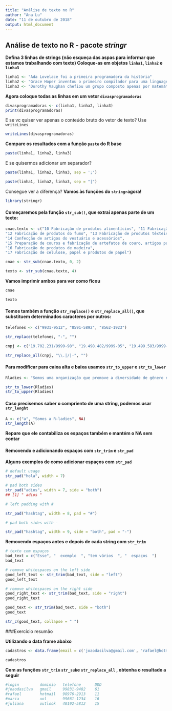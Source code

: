 ---
title: "Análise de texto no R"
author: "Ana Lu"
date: "11 de outubro de 2018"
output: html_document
---

## Análise de texto no R - pacote _stringr_

**Defina 3 linhas de strings (não esqueça das aspas para informar que estamos trabalhando com texto)
Coloque-as em objetos `linha1`, `linha2` e `linha3`**

```{r}
linha1 <- "Ada Lovelace foi a primeira programadora da história"
linha2 <- "Grace Hoper inventou o primeiro compilador para uma linguagem de programação"
linha3 <- "Dorothy Vaughan chefiou um grupo composto apenas por matemáticas afro-americanas na NASA"
```

**Agora coloque todas as linhas em um vetor `divasprogramadoras`**
```{r}
divasprogramadoras <- c(linha1, linha2, linha3)
print(divasprogramadoras)
```

E se vc quiser ver apenas o conteúdo bruto do vetor de texto? Use `writeLines`
```{r}
writeLines(divasprogramadoras)
```

**Compare os resultados com a função `paste` do R base**

```{r}
paste(linha1, linha2, linha3)
```
E se quisermos adicionar um separador?
```{r}
paste(linha1, linha2, linha3, sep = ';')
```
```{r}
paste(linha1, linha2, linha3, sep = "|")
```
Consegue ver a diferença?
**Vamos às funções do `stringr`agora!**

```{r}
library(stringr)
```
#### Começaremos pela função `str_sub()`, que extrai apenas parte de um texto:
```{r}
cnae.texto <- c("10 Fabricação de produtos alimentícios", "11 Fabricação de bebidas",
"12 Fabricação de produtos do fumo", "13 Fabricação de produtos têxteis",
"14 Confecção de artigos do vestuário e acessórios",
"15 Preparação de couros e fabricação de artefatos de couro, artigos para viagem e calçados",
"16 Fabricação de produtos de madeira",
"17 Fabricação de celulose, papel e produtos de papel")

cnae <- str_sub(cnae.texto, 0, 2)

texto <- str_sub(cnae.texto, 4)
```
**Vamos imprimir ambos para ver como ficou**

```{r}
cnae
```

```{r}
texto
```
#### Temos também a função `str_replace()` e `str_replace_all()`, que substituem determinados caracteres por outros:

```{r}
telefones <- c("9931-9512", "8591-5892", "8562-1923")

str_replace(telefones, "-", "")
```
```{r}
cnpj <- c("19.702.231/9999-98", "19.498.482/9999-05", "19.499.583/9999-50", "19.500.999/9999-46", "19.501.139/9999-90")

str_replace_all(cnpj, "\\.|/|-", "")
```
#### Para modificar para caixa alta e baixa usamos `str_to_upper` e `str_to_lower`

```{r}
Rladies <- "Somos uma organização que promove a diversidade de gênero na comunidade da linguagem R."

str_to_lower(Rladies)
str_to_upper(Rladies)
```

#### Caso precisemos saber o compriento de uma string, podemos usar `str_lenght`

```{r}
A <- c("a", "Somos a R-ladies", NA)
str_length(A)
```

**Repare que ele contabiliza os espaços também e mantém o NA sem contar**

#### Removendo e adicionando espaços com `str_trim` e `str_pad`

**Alguns exemplos de como adicionar espaços com `str_pad`**

```{r}
# default usage
str_pad("hola", width = 7)
```

```{r}
# pad both sides
str_pad("adios", width = 7, side = "both")
## [1] " adios "
```
```{r}
# left padding with #

str_pad("hashtag", width = 8, pad = "#")
```

```{r}
# pad both sides with -

str_pad("hashtag", width = 9, side = "both", pad = "-")

```

**Removendo espaços antes e depois de cada string com `str_trim`**

```{r}
# texto com espaços 
bad_text = c("Esse", "  exemplo  ", "tem vários  ", "  espaços  ")
bad_text
```
```{r}
# remove whitespaces on the left side
good_left_text <- str_trim(bad_text, side = "left")
good_left_text
```
```{r}
# remove whitespaces on the right side
good_right_text <- str_trim(bad_text, side = "right")
good_right_text
```
```{r}
good_text <- str_trim(bad_text, side = "both")
good_text
```
```{r}
str_c(good_text, collapse = " ")

```

###Exercício resumão

**Utilizando o data frame abaixo**

```{r}
cadastros <- data.frame(email = c('joaodasilva@gmail.com', 'rafael@hotmail.com', 'maria@uol.com.br', 'juliana@outlook.com'),telefone = c('(61)99831-9482', '11 989762913', '16-99661-1234','15-40192.5812'))

cadastros
```

**Com as funções `str_trim` `str_sub`e `str_replace_all` , obtenha o resultado a seguir**

```{r}
#login         dominio   telefone      DDD
#joaodasilva   gmail     99831-9482    61
#rafael        hotmail   98976-2913    11
#maria         uol       99661-1234    16
#juliana       outlook   40192-5812    15

```


